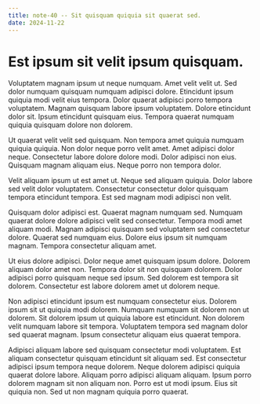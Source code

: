 ```yaml
---
title: note-40 -- Sit quisquam quiquia sit quaerat sed.
date: 2024-11-22
---
```


# Est ipsum sit velit ipsum quisquam.

Voluptatem magnam ipsum ut neque numquam. Amet velit velit ut. Sed dolor numquam quisquam numquam adipisci dolore.
Etincidunt ipsum quiquia modi velit eius tempora. Dolor quaerat adipisci porro tempora voluptatem. Magnam quisquam
labore ipsum voluptatem. Dolore etincidunt dolor sit. Ipsum etincidunt quisquam eius. Tempora quaerat numquam quiquia
quisquam dolore non dolorem.

Ut quaerat velit velit sed quisquam. Non tempora amet quiquia numquam quiquia quiquia. Non dolor neque porro velit amet.
Amet adipisci dolor neque. Consectetur labore dolore dolore modi. Dolor adipisci non eius. Quisquam magnam aliquam eius.
Neque porro non tempora dolor.

Velit aliquam ipsum ut est amet ut. Neque sed aliquam quiquia. Dolor labore sed velit dolor voluptatem. Consectetur
consectetur dolor quisquam tempora etincidunt tempora. Est sed magnam modi adipisci non velit.

Quisquam dolor adipisci est. Quaerat magnam numquam sed. Numquam quaerat dolore dolore adipisci velit sed consectetur.
Tempora modi amet aliquam modi. Magnam adipisci quisquam sed voluptatem sed consectetur dolore. Quaerat sed numquam
eius. Dolore eius ipsum sit numquam magnam. Tempora consectetur aliquam amet.

Ut eius dolore adipisci. Dolor neque amet quisquam ipsum dolore. Dolorem aliquam dolor amet non. Tempora dolor sit non
quisquam dolorem. Dolor adipisci porro quisquam neque sed ipsum. Sed dolorem est tempora sit dolorem. Consectetur est
labore dolorem amet ut dolorem neque.

Non adipisci etincidunt ipsum est numquam consectetur eius. Dolorem ipsum sit ut quiquia modi dolorem. Numquam numquam
sit dolorem non ut dolorem. Sit dolorem ipsum ut quiquia labore est etincidunt. Non dolorem velit numquam labore sit
tempora. Voluptatem tempora sed magnam dolor sed quaerat magnam. Ipsum consectetur aliquam eius quaerat tempora.

Adipisci aliquam labore sed quisquam consectetur modi voluptatem. Est aliquam consectetur quisquam etincidunt sit
aliquam sed. Est consectetur adipisci ipsum tempora neque dolorem. Neque dolorem adipisci quiquia quaerat dolore labore.
Aliquam porro adipisci aliquam aliquam. Ipsum porro dolorem magnam sit non aliquam non. Porro est ut modi ipsum. Eius
sit quiquia non. Sed ut non magnam quiquia porro quaerat.
